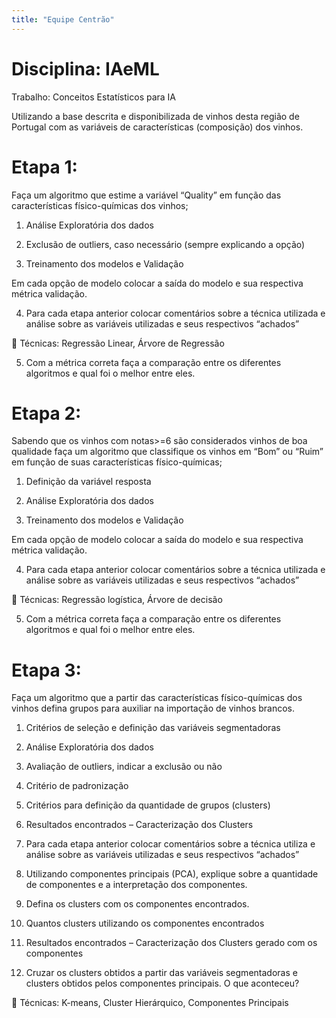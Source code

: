 ---
title: "Equipe Centrão"
---

# Disciplina: IAeML

Trabalho: Conceitos Estatísticos para IA

Utilizando a base descrita e disponibilizada de vinhos desta região de Portugal com as variáveis de características (composição) dos vinhos.

# Etapa 1:

Faça um algoritmo que estime a variável “Quality” em função das características físico-químicas dos vinhos;

1.	Análise Exploratória dos dados

2.	Exclusão de outliers, caso necessário (sempre explicando a opção)

3.	Treinamento dos modelos e Validação 

Em cada opção de modelo colocar a saída do modelo e sua respectiva métrica validação.

4.	Para cada etapa anterior colocar comentários sobre a técnica utilizada e análise sobre as variáveis utilizadas e seus respectivos “achados”  

	Técnicas: Regressão Linear, Árvore de Regressão

5.	Com a métrica correta faça a comparação entre os diferentes algoritmos e qual foi o melhor entre eles.


# Etapa 2:
 
Sabendo que os vinhos com notas>=6 são considerados vinhos de boa qualidade faça um algoritmo que classifique os vinhos em “Bom” ou “Ruim” em função de suas características físico-químicas;

1.	Definição da variável resposta

2.	Análise Exploratória dos dados

3.	Treinamento dos modelos e Validação 

Em cada opção de modelo colocar a saída do modelo e sua respectiva métrica validação.

4.	Para cada etapa anterior colocar comentários sobre a técnica utilizada e análise sobre as variáveis utilizadas e seus respectivos “achados"

	Técnicas: Regressão logística, Árvore de decisão 

5.	Com a métrica correta faça a comparação entre os diferentes algoritmos e qual foi o melhor entre eles.

# Etapa 3:

Faça um algoritmo que a partir das características físico-químicas dos vinhos defina grupos para auxiliar na importação de vinhos brancos.

1.	Critérios de seleção e definição das variáveis segmentadoras

2.	Análise Exploratória dos dados

3.	Avaliação de outliers, indicar a exclusão ou não

4.	Critério de padronização

5.	Critérios para definição da quantidade de grupos (clusters)

6.	Resultados encontrados – Caracterização dos Clusters

7.	Para cada etapa anterior colocar comentários sobre a técnica utiliza e análise sobre as variáveis utilizadas e seus respectivos “achados”  

8.	Utilizando componentes principais (PCA), explique sobre a quantidade de componentes e a interpretação dos componentes.

9.	Defina os clusters com os componentes encontrados.

10.	Quantos clusters utilizando os componentes encontrados

11.	Resultados encontrados – Caracterização dos Clusters gerado com os componentes

12.	Cruzar os clusters obtidos a partir das variáveis segmentadoras e clusters obtidos pelos componentes principais. O que aconteceu?

	Técnicas: K-means, Cluster Hierárquico, Componentes Principais
